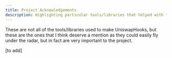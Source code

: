 ```yaml
---
title: Project Acknowledgements
description: Highlighting particular tools/libraries that helped with the creation of UniswapHooks.
---
```


These are not all of the tools/libraries used to make UniswapHooks, but these are
the ones that I think deserve a mention as they could easily fly
under the radar, but in fact are very important to the project.

[to add]
